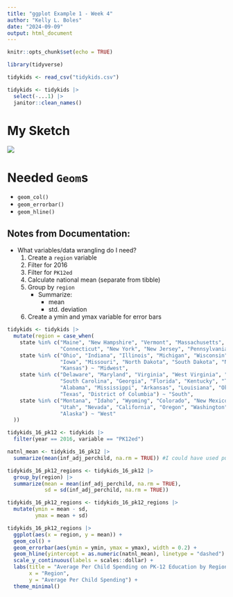 ```yaml
---
title: "ggplot Example 1 - Week 4"
author: "Kelly L. Boles"
date: "2024-09-09"
output: html_document
---
```


```r
knitr::opts_chunk$set(echo = TRUE)

library(tidyverse)

tidykids <- read_csv("tidykids.csv")

tidykids <- tidykids |>
  select(-...1) |>
  janitor::clean_names()
```

<!-------------------------------- Sketch ------------------------------------->

# My Sketch

![](Example1-Sketch.jpeg)
<!--------------------------------- Geoms ------------------------------------->

# Needed `Geom`s

- `geom_col()`
- `geom_errorbar()`
- `geom_hline()`

## Notes from Documentation:

<!----------------------------- Data Wrangling -------------------------------->

- What variables/data wrangling do I need?
    1. Create a `region` variable
    2. Filter for 2016
    3. Filter for `PK12ed`
    4. Calculate national mean (separate from tibble)
    5. Group by `region`
        - Summarize:
            - mean
            - std. deviation
    6. Create a ymin and ymax variable for error bars
    
```r
tidykids <- tidykids |>
  mutate(region = case_when(
    state %in% c("Maine", "New Hampshire", "Vermont", "Massachusetts", "Rhode Island", 
                 "Connecticut", "New York", "New Jersey", "Pennsylvania") ~ "Northeast",
    state %in% c("Ohio", "Indiana", "Illinois", "Michigan", "Wisconsin", "Minnesota",
                 "Iowa", "Missouri", "North Dakota", "South Dakota", "Nebraska",
                 "Kansas") ~ "Midwest",
    state %in% c("Delaware", "Maryland", "Virginia", "West Virginia", "North Carolina", 
                 "South Carolina", "Georgia", "Florida", "Kentucky", "Tennessee", 
                 "Alabama", "Mississippi", "Arkansas", "Louisiana", "Oklahoma",
                 "Texas", "District of Columbia") ~ "South",
    state %in% c("Montana", "Idaho", "Wyoming", "Colorado", "New Mexico", "Arizona", 
                 "Utah", "Nevada", "California", "Oregon", "Washington", "Hawaii",
                 "Alaska") ~ "West"
  ))
```

```r
tidykids_16_pk12 <- tidykids |>
  filter(year == 2016, variable == "PK12ed")
```

```r
natnl_mean <- tidykids_16_pk12 |>
  summarize(mean(inf_adj_perchild, na.rm = TRUE)) #I could have used pull() here to end up with a numeric value, preventing the need for as.numeric() in the plot
```

```r
tidykids_16_pk12_regions <- tidykids_16_pk12 |>
  group_by(region) |>
  summarize(mean = mean(inf_adj_perchild, na.rm = TRUE),
            sd = sd(inf_adj_perchild, na.rm = TRUE))
```

```r
tidykids_16_pk12_regions <- tidykids_16_pk12_regions |>
  mutate(ymin = mean - sd,
         ymax = mean + sd)
```

```r
tidykids_16_pk12_regions |>
  ggplot(aes(x = region, y = mean)) +
  geom_col() +
  geom_errorbar(aes(ymin = ymin, ymax = ymax), width = 0.2) +
  geom_hline(yintercept = as.numeric(natnl_mean), linetype = "dashed") + #Note: as.numeric() is necessary to convert the tibble to a numeric value - in the other example that I assigned in class, I used pull() to end up with a numeric value
  scale_y_continuous(labels = scales::dollar) +
  labs(title = "Average Per Child Spending on PK-12 Education by Region, 2016",
       x = "Region",
       y = "Average Per Child Spending") +
  theme_minimal()
  
```
